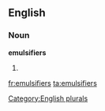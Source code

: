 
==English==

===Noun===
'''emulsifiers'''

# {{plural of|[[emulsifier]]}}

[[Category:English plurals]]

[[fr:emulsifiers]]
[[ta:emulsifiers]]